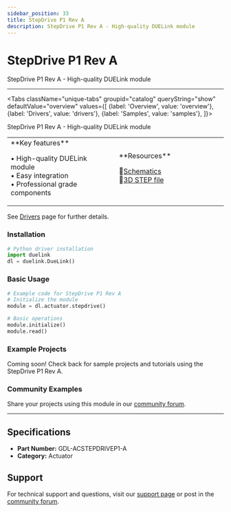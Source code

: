```yaml
---
sidebar_position: 33
title: StepDrive P1 Rev A
description: StepDrive P1 Rev A - High-quality DUELink module
---
```



# StepDrive P1 Rev A

<ProductImageSelector 
  partNumber="acstepdrivep1-a"
  productName="StepDrive P1 Rev A"
/>

StepDrive P1 Rev A - High-quality DUELink module

---

<Tabs className="unique-tabs" groupid="catalog" queryString="show" defaultValue="overview"
  values={[
    {label: 'Overview', value: 'overview'},
    {label: 'Drivers', value: 'drivers'},
    {label: 'Samples', value: 'samples'},
  ]}>

<TabItem value="overview">

StepDrive P1 Rev A - High-quality DUELink module

<table><td width='50%'>
**Key features**

• High-quality DUELink module<br/>
• Easy integration<br/>
• Professional grade components<br/>

</td><td width='50%'>
**Resources**
 
📄[Schematics](/static/sch/acstepdrivep1-a.pdf)<br/>
🔩[3D STEP file](/static/3d/ACSTEPDRIVEP1-A.step)<br/>

</td></table>

</TabItem>

<TabItem value="drivers">

See [Drivers](../../engine/drivers) page for further details.

### Installation

```python
# Python driver installation
import duelink
dl = duelink.DueLink()
```

### Basic Usage

```python
# Example code for StepDrive P1 Rev A
# Initialize the module
module = dl.actuator.stepdrive()

# Basic operations
module.initialize()
module.read()
```

</TabItem>

<TabItem value="samples">

### Example Projects

Coming soon! Check back for sample projects and tutorials using the StepDrive P1 Rev A.

### Community Examples

Share your projects using this module in our [community forum](https://forums.ghielectronics.com).

</TabItem>

</Tabs>

---

## Specifications

- **Part Number:** GDL-ACSTEPDRIVEP1-A
- **Category:** Actuator

## Support

For technical support and questions, visit our [support page](../../support) or post in the [community forum](https://forums.ghielectronics.com).
